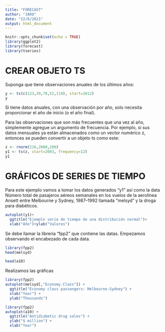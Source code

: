 ```yaml
---
title: "FORECAST"
author: "JARO"
date: "22/6/2021"
output: html_document
---
```


```r
knitr::opts_chunk$set(echo = TRUE)
library(ggplot2)
library(forecast)
library(tseries)
```

# CREAR OBJETO TS

Suponga que tiene observaciones anuales de los últimos años:

```r
y <- ts(c(123,39,78,52,110), start=2012)
y
```

Si tiene datos anuales, con una observación por año, solo necesita proporcionar el año de inicio (o el año final). 

Para las observaciones que son más frecuentes que una vez al año, simplemente agregue un argumento de frecuencia. Por ejemplo, si sus datos mensuales ya están almacenados como un vector numérico z, entonces se pueden convertir a un objeto ts como este: 

```r
z <- rnorm(216,2000,200)
y1 <- ts(z, start=2003, frequency=12)
y1
```

# GRÁFICOS DE SERIES DE TIEMPO

Para este ejemplo vamos a tomar los datos generados "y1" así como la data Número total de pasajeros aéreos semanales en los vuelos de la aerolínea Ansett entre Melbourne y Sydney, 1987–1992 llamada "melsyd" y la droga para diabéticos.

```r
autoplot(y1)+
  ggtitle("Ejemplo serie de tiempo de una distribución normal")+
  xlab("Año")+ylab("Valores")
```

Se debe llamar la librería "fpp2" que contiene las datas. Empezamos observando el encabezado de cada data.

```r
library(fpp2)
head(melsyd)
```
```r
head(a10)
```

Realizamos las gráficas

```r
library(fpp2)
autoplot(melsyd[,"Economy.Class"]) +
  ggtitle("Economy class passengers: Melbourne-Sydney") +
  xlab("Year") +
  ylab("Thousands")
```


```r
library(fpp2)
autoplot(a10) +
  ggtitle("Antidiabetic drug sales") +
  ylab("$ million") +
  xlab("Year")
```


